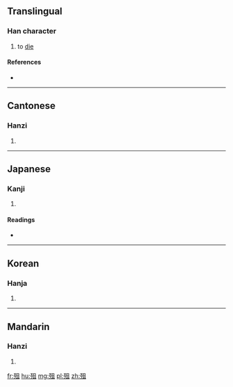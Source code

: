 ==Translingual==

===Han character===
{{Han char|rn=78|rad=歹|as=05|sn=9|four=17210|canj=MNBM}}

# to [[die]]

====References====
* {{Han ref|kx=0579.340|dkj=16408|dj=0971.370|hdz=21383.160|uh=6B82|ud=27522|bh=CF65|bd=53093}}

----

==Cantonese==

===Hanzi===
{{yue-hanzi|jyut=|y=chou4}}

# {{defn|lang=yue|sort=歹05}}

----

==Japanese==

===Kanji===
{{ja-kanji|grade=|rs=歹05}}

# {{defn|lang=ja|sort=歹05}}

====Readings====
* {{ja-readings|on=[[そ]] (so), [[ぞ]] (zo)|kun=[[しぬ]] (shinu)}}

----

==Korean==

===Hanja===
{{ko-hanja|hangeul=조|eumhun=|rv=jo|mr=cho|y=co}}

# {{defn|lang=ko|sort=歹05}}

----

==Mandarin==

===Hanzi===
{{cmn-hanzi|pin=[[bì]] ([[bi4]]), [[cú]] ([[cu2]])|wg=pi<sup>4</sup>, ts'u<sup>2</sup>}}

# {{defn|lang=cmn|sort=歹05}}

[[fr:殂]]
[[hu:殂]]
[[mg:殂]]
[[pl:殂]]
[[zh:殂]]